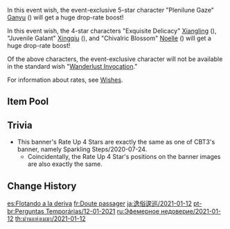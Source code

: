 {{Wish
|name              = Adrift in the Harbor 2021-01-12
|image             = Adrift in the Harbor 2021-01-12.png
|type              = Character Event
|duration          = event
|time_start        = 2021-01-12 18:00:00
|time_end          = 2021-02-02 14:59:59
|link              = https://www.hoyolab.com/article/131757
|preceding         = Secretum Secretorum/2020-12-23
|succeeding        = Invitation to Mundane Life/2021-02-03
|alongside         = Epitome Invocation/2021-01-12
|next              = Adrift in the Harbor/2022-01-25
}}
In this event wish, the event-exclusive 5-star character "Plenilune Gaze" [[Ganyu]] ({{Cryo}}) will get a huge drop-rate boost!

In this event wish, the 4-star characters "Exquisite Delicacy" [[Xiangling]] ({{Pyro}}), "Juvenile Galant" [[Xingqiu]] ({{Hydro}}), and "Chivalric Blossom" [[Noelle]] ({{Geo}}) will get a huge drop-rate boost!

Of the above characters, the event-exclusive character will not be available in the standard wish "[[Wanderlust Invocation]]."

For information about rates, see [[Wishes]].

==Item Pool==
{{Wish Pool
|^Ganyu
|^Xiangling
|^Xingqiu
|^Noelle
|Diluc
|Jean
|Keqing
|Mona
|Qiqi
|Barbara
|Beidou
|Bennett
|Chongyun
|Diona
|Fischl
|Ningguang
|Razor
|Sucrose
|Xinyan
|Dragon's Bane
|Eye of Perception
|Favonius Codex
|Favonius Greatsword
|Favonius Lance
|Favonius Sword
|Favonius Warbow
|Lion's Roar
|Rainslasher
|Rust
|Sacrificial Bow
|Sacrificial Fragments
|Sacrificial Greatsword
|Sacrificial Sword
|The Bell
|The Flute
|The Stringless
|The Widsith
|Black Tassel
|Bloodtainted Greatsword
|Cool Steel
|Debate Club
|Emerald Orb
|Ferrous Shadow
|Harbinger of Dawn
|Magic Guide
|Raven Bow
|Sharpshooter's Oath
|Skyrider Sword
|Slingshot
|Thrilling Tales of Dragon Slayers
}}

==Trivia==
* This banner's Rate Up 4 Stars are exactly the same as one of CBT3's banner, namely Sparkling Steps/2020-07-24.
** Coincidentally, the Rate Up 4 Star's positions on the banner images are also exactly the same.

==Change History==
{{Change History|1.2}}

[[es:Flotando a la deriva]]
[[fr:Doute passager]]
[[ja:逸俗逡巡/2021-01-12]]
[[pt-br:Perguntas Temporárias/12-01-2021]]
[[ru:Эфемерное недоверие/2021-01-12]]
[[th:ม่านแห่งเมฆา/2021-01-12]]